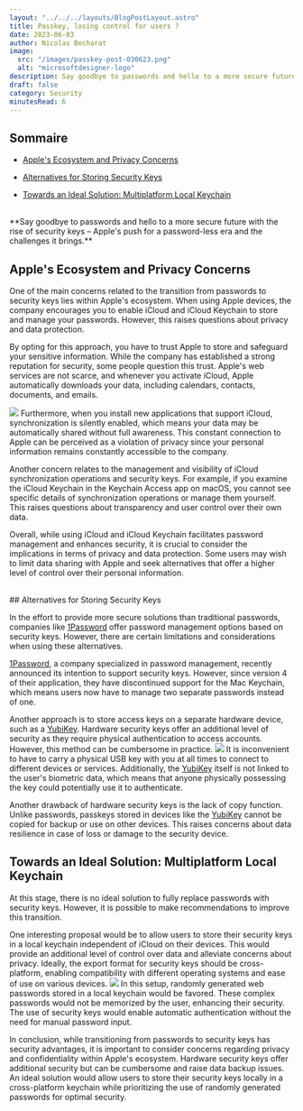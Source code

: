 ```yaml
---
layout: "../../../layouts/BlogPostLayout.astro"
title: Passkey, losing control for users ? 
date: 2023-06-03
author: Nicolas Becharat
image:
  src: "/images/passkey-post-030623.png"
  alt: "microsoftdesigner-logo"
description: Say goodbye to passwords and hello to a more secure future with the rise of security keys – Apple's push for a password-less era and the challenges it brings.
draft: false
category: Security
minutesRead: 6
---
```

## Sommaire

*   [Apple's Ecosystem and Privacy Concerns](#apple's-ecosystem-and-privacy-concerns)

*   [Alternatives for Storing Security Keys](#alternatives-for-storing-security-keys)

*   [Towards an Ideal Solution: Multiplatform Local Keychain](#towards-an-ideal-solution-multiplatform-local-keychain)

<br/>
**Say goodbye to passwords and hello to a more secure future with the rise of security keys – Apple's push for a password-less era and the challenges it brings.**

## Apple's Ecosystem and Privacy Concerns


One of the main concerns related to the transition from passwords to security keys lies within Apple's ecosystem. When using Apple devices, the company encourages you to enable iCloud and iCloud Keychain to store and manage your passwords. However, this raises questions about privacy and data protection.

By opting for this approach, you have to trust Apple to store and safeguard your sensitive information. While the company has established a strong reputation for security, some people question this trust. Apple's web services are not scarce, and whenever you activate iCloud, Apple automatically downloads your data, including calendars, contacts, documents, and emails.

<img src="https://developer.apple.com/passkeys/images/screen-hero-large_2x.png" class="max-w-full h-auto block m-auto lg:max-w-[60%]" />
Furthermore, when you install new applications that support iCloud, synchronization is silently enabled, which means your data may be automatically shared without full awareness. This constant connection to Apple can be perceived as a violation of privacy since your personal information remains constantly accessible to the company.

Another concern relates to the management and visibility of iCloud synchronization operations and security keys. For example, if you examine the iCloud Keychain in the Keychain Access app on macOS, you cannot see specific details of synchronization operations or manage them yourself. This raises questions about transparency and user control over their own data.

Overall, while using iCloud and iCloud Keychain facilitates password management and enhances security, it is crucial to consider the implications in terms of privacy and data protection. Some users may wish to limit data sharing with Apple and seek alternatives that offer a higher level of control over their personal information.

<br/>
## Alternatives for Storing Security Keys

In the effort to provide more secure solutions than traditional passwords, companies like [1Password](https://1password.com/fr) offer password management options based on security keys. However, there are certain limitations and considerations when using these alternatives.

[1Password](https://1password.com/fr), a company specialized in password management, recently announced its intention to support security keys. However, since version 4 of their application, they have discontinued support for the Mac Keychain, which means users now have to manage two separate passwords instead of one.

Another approach is to store access keys on a separate hardware device, such as a [YubiKey](https://www.yubico.com/). Hardware security keys offer an additional level of security as they require physical authentication to access accounts. However, this method can be cumbersome in practice.
<img  src="https://s3.ap-northeast-1.amazonaws.com/gimg.gateimg.com/learn/36ceb281f893ee6eb443721bbabd40227b23225c.jpg" class="max-w-full h-auto block m-auto lg:max-w-[60%]" />
It is inconvenient to have to carry a physical USB key with you at all times to connect to different devices or services. Additionally, the [YubiKey](https://www.yubico.com/) itself is not linked to the user's biometric data, which means that anyone physically possessing the key could potentially use it to authenticate.

Another drawback of hardware security keys is the lack of copy function. Unlike passwords, passkeys stored in devices like the [YubiKey](https://www.yubico.com/) cannot be copied for backup or use on other devices. This raises concerns about data resilience in case of loss or damage to the security device.
<br/>

## Towards an Ideal Solution: Multiplatform Local Keychain

At this stage, there is no ideal solution to fully replace passwords with security keys. However, it is possible to make recommendations to improve this transition.

One interesting proposal would be to allow users to store their security keys in a local keychain independent of iCloud on their devices. This would provide an additional level of control over data and alleviate concerns about privacy. Ideally, the export format for security keys should be cross-platform, enabling compatibility with different operating systems and ease of use on various devices.
<img src="https://www.hellotech.com/blog/wp-content/uploads/2022/09/How-Do-Passkeys-Work-1.jpg" class="max-w-full h-auto block m-auto lg:max-w-[60%]"/>
In this setup, randomly generated web passwords stored in a local keychain would be favored. These complex passwords would not be memorized by the user, enhancing their security. The use of security keys would enable automatic authentication without the need for manual password input.

In conclusion, while transitioning from passwords to security keys has security advantages, it is important to consider concerns regarding privacy and confidentiality within Apple's ecosystem. Hardware security keys offer additional security but can be cumbersome and raise data backup issues. An ideal solution would allow users to store their security keys locally in a cross-platform keychain while prioritizing the use of randomly generated passwords for optimal security.
